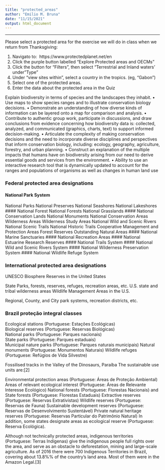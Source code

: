 ```yaml
---
title: "protected_areas"
author: "Emilio M. Bruna"
date: "11/15/2021"
output: html_document
---
```



<!-- WE REALLY NEED A CLASS EXERCISE ON CREATIBNG PROTECTED AREAS -->
<!-- https://glad.earthengine.app -->


---
Please select a protected area for the exercise we will do in class when we return from Thanksgiving:  

1. Navigato to:  https://www.protectedplanet.net/en
1. Click the purple button labelled "Explore Protected areas and OECMs"
1. Click the button for "Filters", then select "Terrestrial and Inland waters' under "Type"
1. Under "view sites within", select a country in the tropics. (eg, "Gabon")
1. Select one of the protected areas.
1. Enter the data about the protected area in the Quiz




Explain biodiversity in terms of species and the landscapes they inhabit.
• Use maps to show species ranges and to illustrate conservation biology decisions.
• Demonstrate an understanding of how diverse kinds of information can be layered onto
a map for comparison and analysis.
• Contribute to authentic group work, participate in discussions, and draw conclusions
from evidence concerning how biodiversity data is: collected, analyzed, and communicated (graphics, charts, text) to support informed decision-making.
• Articulate the complexity of making conservation decisions and the need to incorporate
diverse disciplines and perspectives that inform conservation biology, including: ecology,
geography, agriculture, forestry, and urban planning.
• Construct an explanation of the multiple impacts that humans have on biodiversity arising
from our need to derive essential goods and services from the environment.
• Ability to use an interactive research tool that is dynamically updated to account for the
ranges and populations of organisms as well as changes in human land use




### Federal protected area designations
#### National Park System
National Parks
National Preserves
National Seashores
National Lakeshores
#### National Forest
National Forests
National Grasslands
#### National Conservation Lands
National Monuments
National Conservation Areas
Wilderness Areas
Wilderness Study Areas
National Wild and Scenic Rivers
National Scenic Trails
National Historic Trails
Cooperative Management and Protection Areas
Forest Reserves
Outstanding Natural Areas
#### National Marine Sanctuaries
#### National Recreation Areas
#### National Estuarine Research Reserves
#### National Trails System
#### National Wild and Scenic Rivers System 
#### National Wilderness Preservation System
#### National Wildlife Refuge System 

### International protected area designations
UNESCO Biosphere Reserves in the United States

State Parks, forests, reserves, refuges, recreation areas, etc.
U.S. state and tribal wilderness areas
Wildlife Management Areas in the U.S.

Regional, County, and City park systems, recreation districts, etc.



### Brazil proteção integral classes
Ecological stations (Portuguese: Estações Ecológicas)  
Biological reserves (Portuguese: Reservas Biológicas)  
National parks (Portuguese: Parques nacionais)  
State parks (Portuguese: Parques estaduais)  
Municipal nature parks (Portuguese: Parques naturais municipais)
Natural monuments (Portuguese: Monumentos Naturais)
Wildlife refuges (Portuguese: Refúgios de Vida Silvestre)

Fossilised tracks in the Valley of the Dinosaurs, Paraíba
The sustainable use units are:[2]

Environmental protection areas (Portuguese: Áreas de Proteção Ambiental)
Areas of relevant ecological interest (Portuguese: Áreas de Relevante Interesse Ecológico)
National forests (Portuguese: Florestas Nacionais) and State forests (Portuguese: Florestas Estaduais)
Extractive reserves (Portuguese: Reservas Extrativistas)
Wildlife reserves (Portuguese: Reservas de Fauna)
Sustainable development reserves (Portuguese: Reservas de Desenvolvimento Sustentável)
Private natural heritage reserves (Portuguese: Reservas Particular do Patrimônio Natural)
In addition, some states designate areas as ecological reserve (Portuguese: Reserva Ecológica).

Although not technically protected areas, indigenous territories (Portuguese: Terras Indígenas) give the indigenous people full rights over the area, and serve as an obstacle to deforestation, mining and large-scale agriculture. As of 2016 there were 700 Indigenous Territories in Brazil, covering about 13.8%% of the country's land area. Most of them were in the Amazon Legal.[3]


